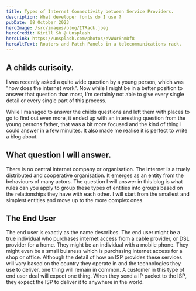 ```yaml
---
title: Types of Internet Connectivity between Service Providers.
description: What developer fonts do I use ?
pubDate: 08 October 2023
heroImage: /src/images/blog/ITRack.jpeg
heroCredit: Kirill Sh @ Unsplash
heroLink: https://unsplash.com/photos/eVWWr6nmDf8
heroAltText: Routers and Patch Panels in a telecommunications rack.
---
```



## A childs curisoity.

I was recently asked a quite wide question by a young person, which was "how does the internet work". Now while I might be in a better
position to answer that question than most, I'm certainly not able to give every single detail or every single part
of this process.

While I managed to answer the childs questions and left them with places to go to find out even more, it ended up with an interesting
question from the young persons father, that was a bit more focused and the kind of thing I could answer in a few minuites. It also
made me realise it is perfect to write a blog about.

## What question I will answer.

There is no central internet company or organisation. The internet is a truely distributed and cooperative organisation. It emerges
as an entity from the behaviours of many actors. The question I will answer in this blog is what rules can you apply to group
these types of entities into groups based on the relationships they have with each other. I will start from the smallest and
simplest entities and move up to the more complex ones.

## The End User

The end user is exactly as the name describes. The end user might be a true individual who purchases internet access from a 
cable provider, or DSL provider for a home. They might be an individual with a mobile phone. They might even be a small buisness
which is purchasing internet access for a shop or office. Although the detail of how an ISP provides these services will vary
based on the country they operate in and the technologies they use to deliver, one thing will remain in common. A customer in
this type of end user deal will expect one thing. When they send a IP packet to the ISP, they expect the ISP to deliver it to
anywhere in the world.
